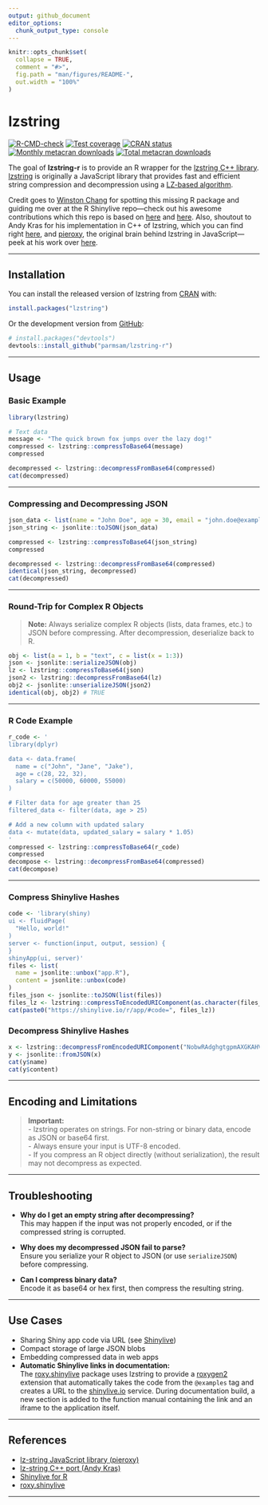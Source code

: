 ```yaml
---
output: github_document
editor_options: 
  chunk_output_type: console
---
```


<!-- README.md is generated from README.Rmd. Please edit that file -->

```r
knitr::opts_chunk$set(
  collapse = TRUE,
  comment = "#>",
  fig.path = "man/figures/README-",
  out.width = "100%"
)
```

# lzstring

<!-- badges: start -->
[![R-CMD-check](https://github.com/parmsam/lzstring-r/actions/workflows/R-CMD-check.yaml/badge.svg)](https://github.com/parmsam/lzstring-r/actions/workflows/R-CMD-check.yaml)
[![Test coverage](https://github.com/parmsam/lzstring-r/actions/workflows/test-coverage.yaml/badge.svg)](https://github.com/parmsam/lzstring-r/actions/workflows/test-coverage.yaml)
[![CRAN status](https://www.r-pkg.org/badges/version/lzstring)](https://CRAN.R-project.org/package=lzstring)
[![Monthly metacran downloads](https://cranlogs.r-pkg.org/badges/lzstring)](https://cran.r-project.org/package=lzstring)
[![Total metacran downloads](https://cranlogs.r-pkg.org/badges/grand-total/lzstring)](https://cran.r-project.org/package=lzstring)
<!-- badges: end -->

The goal of **lzstring-r** is to provide an R wrapper for the [lzstring C++ library](https://github.com/andykras/lz-string-cpp). [lzstring](https://github.com/pieroxy/lz-string) is originally a JavaScript library that provides fast and efficient string compression and decompression using a [LZ-based algorithm](https://en.wikipedia.org/wiki/Lempel–Ziv–Welch).

Credit goes to [Winston Chang](https://github.com/wch) for spotting this missing R package and guiding me over at the R Shinylive repo—check out his awesome contributions which this repo is based on [here](https://github.com/posit-dev/r-shinylive/issues/70) and [here](https://github.com/posit-dev/r-shinylive/pull/71). Also, shoutout to Andy Kras for his implementation in C++ of lzstring, which you can find right [here](https://github.com/andykras/lz-string-cpp), and [pieroxy](https://github.com/pieroxy), the original brain behind lzstring in JavaScript—peek at his work over [here](https://github.com/pieroxy/lz-string). 

---

## Installation

You can install the released version of lzstring from [CRAN](https://CRAN.R-project.org/package=lzstring) with:

```r
install.packages("lzstring")
```

Or the development version from [GitHub](https://github.com/parmsam/lzstring-r):

```r
# install.packages("devtools")
devtools::install_github("parmsam/lzstring-r")
```

---

## Usage

### Basic Example

```r
library(lzstring)

# Text data
message <- "The quick brown fox jumps over the lazy dog!"
compressed <- lzstring::compressToBase64(message)
compressed

decompressed <- lzstring::decompressFromBase64(compressed)
cat(decompressed)
```

---

### Compressing and Decompressing JSON

```r
json_data <- list(name = "John Doe", age = 30, email = "john.doe@example.com")
json_string <- jsonlite::toJSON(json_data)

compressed <- lzstring::compressToBase64(json_string)
compressed

decompressed <- lzstring::decompressFromBase64(compressed)
identical(json_string, decompressed)
cat(decompressed)
```

---

### Round-Trip for Complex R Objects

> **Note:** Always serialize complex R objects (lists, data frames, etc.) to JSON before compressing. After decompression, deserialize back to R.

```r
obj <- list(a = 1, b = "text", c = list(x = 1:3))
json <- jsonlite::serializeJSON(obj)
lz <- lzstring::compressToBase64(json)
json2 <- lzstring::decompressFromBase64(lz)
obj2 <- jsonlite::unserializeJSON(json2)
identical(obj, obj2) # TRUE
```

---

### R Code Example

```r
r_code <- '
library(dplyr)

data <- data.frame(
  name = c("John", "Jane", "Jake"),
  age = c(28, 22, 32),
  salary = c(50000, 60000, 55000)
)

# Filter data for age greater than 25
filtered_data <- filter(data, age > 25)

# Add a new column with updated salary
data <- mutate(data, updated_salary = salary * 1.05)
'
compressed <- lzstring::compressToBase64(r_code)
compressed
decompose <- lzstring::decompressFromBase64(compressed)
cat(decompose)
```

---

### Compress Shinylive Hashes

```r
code <- 'library(shiny)
ui <- fluidPage(
  "Hello, world!"
)
server <- function(input, output, session) {
}
shinyApp(ui, server)'
files <- list(
  name = jsonlite::unbox("app.R"),
  content = jsonlite::unbox(code)
)
files_json <- jsonlite::toJSON(list(files))
files_lz <- lzstring::compressToEncodedURIComponent(as.character(files_json))
cat(paste0("https://shinylive.io/r/app/#code=", files_lz))
```

### Decompress Shinylive Hashes

```r
x <- lzstring::decompressFromEncodedURIComponent("NobwRAdghgtgpmAXGKAHVA6VBPMAaMAYwHsIAXOcpMAMwCdiYACAZwAsBLCbDOAD1R04LFkw4xUxOmTERUAVzJ4mQiABM4dZfI4AdCPp0YuCsgH0WAGw4a6ACl2RHyxwDlnTAAzKAjJ+9MAEyeAJT64RAAAqq2GBR8ZPoaNExkCXYhiPpMOSpwZPJ0EEw0jhAAVIFioiAmihgQGUzlQQC+jvpgrQC6QA")
y <- jsonlite::fromJSON(x)
cat(y$name)
cat(y$content)
```

---

## Encoding and Limitations

> **Important:**  
> - lzstring operates on strings. For non-string or binary data, encode as JSON or base64 first.  
> - Always ensure your input is UTF-8 encoded.  
> - If you compress an R object directly (without serialization), the result may not decompress as expected.

---

## Troubleshooting

- **Why do I get an empty string after decompressing?**  
  This may happen if the input was not properly encoded, or if the compressed string is corrupted.

- **Why does my decompressed JSON fail to parse?**  
  Ensure you serialize your R object to JSON (or use `serializeJSON`) before compressing.

- **Can I compress binary data?**  
  Encode it as base64 or hex first, then compress the resulting string.

---

## Use Cases

- Sharing Shiny app code via URL (see [Shinylive](https://shinylive.io/r/app/))
- Compact storage of large JSON blobs
- Embedding compressed data in web apps
- **Automatic Shinylive links in documentation:**  
  The [roxy.shinylive](https://github.com/insightsengineering/roxy.shinylive) package uses lzstring to provide a [roxygen2](https://roxygen2.r-lib.org/) extension that automatically takes the code from the `@examples` tag and creates a URL to the [shinylive.io](https://shinylive.io/r/app/) service. During documentation build, a new section is added to the function manual containing the link and an iframe to the application itself.

---

## References

- [lz-string JavaScript library (pieroxy)](https://github.com/pieroxy/lz-string)
- [lz-string C++ port (Andy Kras)](https://github.com/andykras/lz-string-cpp)
- [Shinylive for R](https://github.com/posit-dev/r-shinylive)
- [roxy.shinylive](https://github.com/insightsengineering/roxy.shinylive)

---
